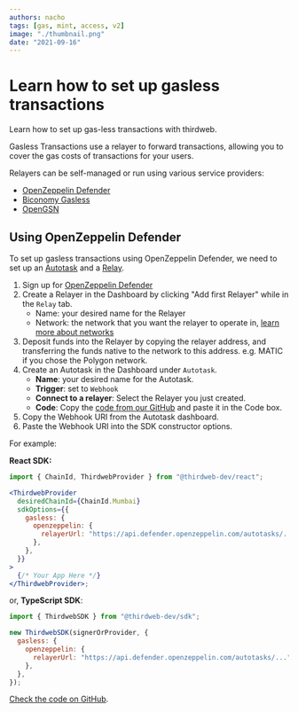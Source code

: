 ```yaml
---
authors: nacho
tags: [gas, mint, access, v2]
image: "./thumbnail.png"
date: "2021-09-16"
---
```


# Learn how to set up gasless transactions

Learn how to set up gas-less transactions with thirdweb.

<!-- truncate -->

Gasless Transactions use a relayer to forward transactions, allowing you to cover the gas costs of transactions for your users.

Relayers can be self-managed or run using various service providers:

- [OpenZeppelin Defender](https://openzeppelin.com/defender/)
- [Biconomy Gasless](https://www.biconomy.io/gasless-page)
- [OpenGSN](https://opengsn.org/)

## Using OpenZeppelin Defender

To set up gasless transactions using OpenZeppelin Defender, we need to set up an
[Autotask](https://docs.openzeppelin.com/defender/autotasks) and a
[Relay](https://docs.openzeppelin.com/defender/relay).

1. Sign up for [OpenZeppelin Defender](https://defender.openzeppelin.com/)
2. Create a Relayer in the Dashboard by clicking "Add first Relayer" while in the `Relay` tab.
   - Name: your desired name for the Relayer
   - Network: the network that you want the relayer to operate in, [learn more about networks](https://portal.thirdweb.com/guides/which-network-should-you-use)
3. Deposit funds into the Relayer by copying the relayer address, and transferring the funds native to the network to this address. e.g. MATIC if you chose the Polygon network.
4. Create an Autotask in the Dashboard under `Autotask`.
   - **Name**: your desired name for the Autotask.
   - **Trigger**: set to `Webhook`
   - **Connect to a relayer**: Select the Relayer you just created.
   - **Code**: Copy the [code from our GitHub](https://raw.githubusercontent.com/thirdweb-dev/ozdefender-autotask/main/src/forwarder_handler.js) and paste it in the Code box.
5. Copy the Webhook URI from the Autotask dashboard.
6. Paste the Webhook URI into the SDK constructor options.

For example:

**React SDK:**

```jsx
import { ChainId, ThirdwebProvider } from "@thirdweb-dev/react";

<ThirdwebProvider
  desiredChainId={ChainId.Mumbai}
  sdkOptions={{
    gasless: {
      openzeppelin: {
        relayerUrl: "https://api.defender.openzeppelin.com/autotasks/...",
      },
    },
  }}
>
  {/* Your App Here */}
</ThirdwebProvider>;
```

or, **TypeScript SDK**:

```jsx
import { ThirdwebSDK } from "@thirdweb-dev/sdk";

new ThirdwebSDK(signerOrProvider, {
  gasless: {
    openzeppelin: {
      relayerUrl: "https://api.defender.openzeppelin.com/autotasks/...",
    },
  },
});
```

[Check the code on GitHub](https://github.com/thirdweb-dev/ozdefender-autotask).
